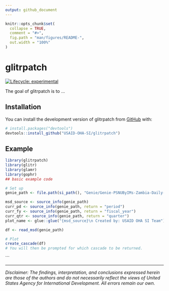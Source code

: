 ```yaml
---
output: github_document
---
```


<!-- README.md is generated from README.Rmd. Please edit that file -->

```r
knitr::opts_chunk$set(
  collapse = TRUE,
  comment = "#>",
  fig.path = "man/figures/README-",
  out.width = "100%"
)
```

# glitrpatch

<!-- badges: start -->
[![Lifecycle: experimental](https://img.shields.io/badge/lifecycle-experimental-orange.svg)](https://lifecycle.r-lib.org/articles/stages.html#experimental)
<!-- badges: end -->

The goal of glitrpatch is to ...

## Installation

You can install the development version of glitrpatch from [GitHub](https://github.com/) with:

``` r
# install.packages("devtools")
devtools::install_github("USAID-OHA-SI/glitrpatch")
```

## Example

```r
library(glitrpatch)
library(glitr)
library(glamr)
library(gophr)
## basic example code

# Set up
genie_path <- file.path(si_path(), "Genie/Genie-PSNUByIMs-Zambia-Daily-2022-05-16.zip")

msd_source <- source_info(genie_path)
curr_pd <- source_info(genie_path, return = "period")
curr_fy <- source_info(genie_path, return = "fiscal_year")
curr_qtr <- source_info(genie_path, return = "quarter")
plot_name <- glue::glue("{msd_source}\n Created by: USAID OHA SI Team")

df <- read_msd(genie_path)

# Plot
create_cascade(df)
# You will then be prompted for which cascade to be returned.
```

```

---

*Disclaimer: The findings, interpretation, and conclusions expressed herein are those of the authors and do not necessarily reflect the views of United States Agency for International Development. All errors remain our own.*

